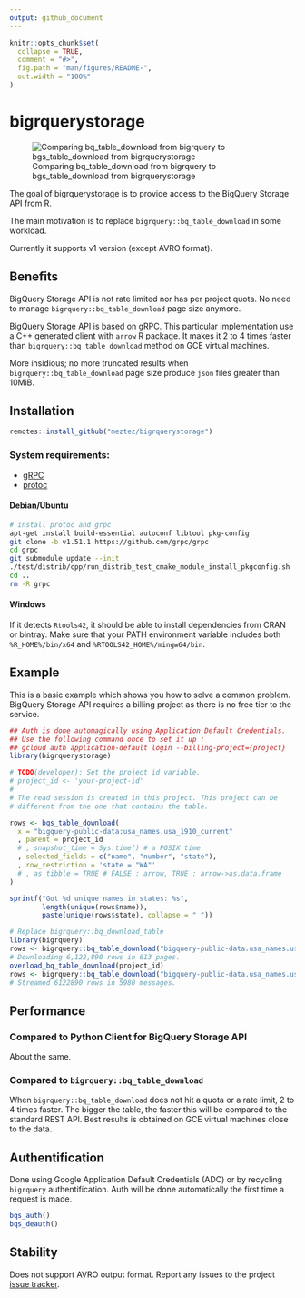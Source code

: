 ```yaml
---
output: github_document
---
```


<!-- README.md is generated from README.Rmd. Please edit that file -->

```r
knitr::opts_chunk$set(
  collapse = TRUE,
  comment = "#>",
  fig.path = "man/figures/README-",
  out.width = "100%"
)
```

# bigrquerystorage

<!-- badges: start -->
<!-- badges: end -->

![Comparing bq_table_download from bigrquery to bgs_table_download from bigrquerystorage](./docs/bigrquerystorage.gif)

The goal of bigrquerystorage is to provide access to the BigQuery Storage API from R.

The main motivation is to replace `bigrquery::bq_table_download` in some workload.

Currently it supports v1 version (except AVRO format).

## Benefits

BigQuery Storage API is not rate limited nor has per project quota. No need to
manage `bigrquery::bq_table_download` page size anymore.

BigQuery Storage API is based on gRPC. This particular implementation use a C++
generated client with `arrow` R package. It makes it 2 to 4 times
faster than `bigrquery::bq_table_download` method on GCE virtual machines.

More insidious; no more truncated results when `bigrquery::bq_table_download`
page size produce `json` files greater than 10MiB.

## Installation

``` r
remotes::install_github("meztez/bigrquerystorage")
```

### System requirements:  
- [gRPC](https://github.com/grpc/grpc)
- [protoc](https://github.com/protocolbuffers/protobuf)

#### Debian/Ubuntu

``` sh
# install protoc and grpc
apt-get install build-essential autoconf libtool pkg-config
git clone -b v1.51.1 https://github.com/grpc/grpc
cd grpc
git submodule update --init
./test/distrib/cpp/run_distrib_test_cmake_module_install_pkgconfig.sh
cd ..
rm -R grpc
```

#### Windows

If it detects `Rtools42`, it should be able to install dependencies from CRAN or bintray.
Make sure that your PATH environment variable includes both `%R_HOME%/bin/x64` and `%RTOOLS42_HOME%/mingw64/bin`.

## Example

This is a basic example which shows you how to solve a common problem. BigQuery Storage API requires
a billing project as there is no free tier to the service.

```r
## Auth is done automagically using Application Default Credentials.
## Use the following command once to set it up :
## gcloud auth application-default login --billing-project={project}
library(bigrquerystorage)

# TODO(developer): Set the project_id variable.
# project_id <- 'your-project-id'
#
# The read session is created in this project. This project can be
# different from the one that contains the table.

rows <- bqs_table_download(
  x = "bigquery-public-data:usa_names.usa_1910_current"
  , parent = project_id
  # , snapshot_time = Sys.time() # a POSIX time
  , selected_fields = c("name", "number", "state"),
  , row_restriction = 'state = "WA"'
  # , as_tibble = TRUE # FALSE : arrow, TRUE : arrow->as.data.frame
)

sprintf("Got %d unique names in states: %s",
        length(unique(rows$name)),
        paste(unique(rows$state), collapse = " "))

# Replace bigrquery::bq_download_table
library(bigrquery)
rows <- bigrquery::bq_table_download("bigquery-public-data.usa_names.usa_1910_current")
# Downloading 6,122,890 rows in 613 pages.
overload_bq_table_download(project_id)
rows <- bigrquery::bq_table_download("bigquery-public-data.usa_names.usa_1910_current")
# Streamed 6122890 rows in 5980 messages.
```

## Performance

### Compared to Python Client for BigQuery Storage API

About the same.

### Compared to `bigrquery::bq_table_download`

When `bigrquery::bq_table_download` does not hit a quota or a rate limit, 2 to 4 times faster.
The bigger the table, the faster this will be compared to the standard REST API.
Best results is obtained on GCE virtual machines close to the data.

## Authentification

Done using Google Application Default Credentials (ADC) or by recycling
`bigrquery` authentification. Auth will be done automatically the first time
a request is made.

```r
bqs_auth()
bqs_deauth()
```

## Stability

Does not support AVRO output format.
Report any issues to the project [issue tracker](https://github.com/meztez/bigrquerystorage/issues/new/choose).
